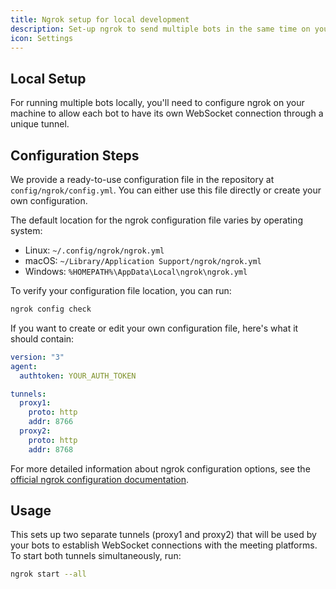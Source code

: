 ```yaml
---
title: Ngrok setup for local development
description: Set-up ngrok to send multiple bots in the same time on your dev machine
icon: Settings
---
```


## Local Setup

For running multiple bots locally, you'll need to configure ngrok on your machine to allow each bot to have its own WebSocket connection through a unique tunnel.

## Configuration Steps

We provide a ready-to-use configuration file in the repository at `config/ngrok/config.yml`. You can either use this file directly or create your own configuration.

The default location for the ngrok configuration file varies by operating system:

- Linux: `~/.config/ngrok/ngrok.yml`
- macOS: `~/Library/Application Support/ngrok/ngrok.yml`
- Windows: `%HOMEPATH%\AppData\Local\ngrok\ngrok.yml`

To verify your configuration file location, you can run:

```bash
ngrok config check
```

If you want to create or edit your own configuration file, here's what it should contain:

```yaml
version: "3"
agent:
  authtoken: YOUR_AUTH_TOKEN

tunnels:
  proxy1:
    proto: http
    addr: 8766
  proxy2:
    proto: http
    addr: 8768
```

For more detailed information about ngrok configuration options, see the [official ngrok configuration documentation](https://ngrok.com/docs/agent/config/).

## Usage

This sets up two separate tunnels (proxy1 and proxy2) that will be used by your bots to establish WebSocket connections with the meeting platforms. To start both tunnels simultaneously, run:

```bash
ngrok start --all
```
